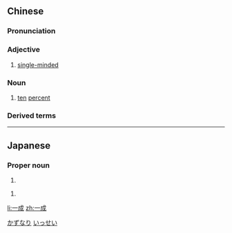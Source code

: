 ==Chinese==
{{zh-forms}}

===Pronunciation===
{{zh-pron
|m=一chéng
|c=jat1 sing4
|cat=a,n
}}

===Adjective===
{{zh-adj}}

# [[single-minded]]

===Noun===
{{zh-noun}}

# [[ten]] [[percent]]

===Derived terms===
{{zh-der|一成一旅|一成不易|一成不變}}

----

==Japanese==
{{ja-kanjitab|いち|k1=いっ|せい|yomi=o}}
{{ja-kanjitab|かず|なり}}

===Proper noun===
{{ja-pos|proper|いっせい}}

# {{given name|male|lang=ja}}

{{ja-pos|proper|かずなり}}

# {{given name|male|lang=ja}}

[[Category:Japanese male given names|かずなり]]
[[Category:Japanese male given names|いっせい]]

[[li:一成]]
[[zh:一成]]